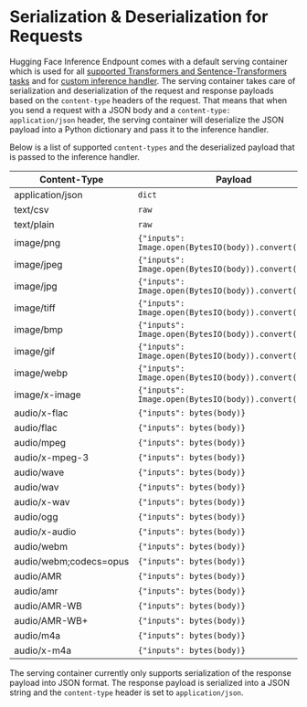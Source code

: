 # Serialization & Deserialization for Requests

Hugging Face Inference Endpount comes with a default serving container which is used for all [supported Transformers and Sentence-Transformers tasks](/docs/inference-endpoints/supported_tasks) and for [custom inference handler](/docs/inference-endpoints/guides/custom_handler).
The serving container takes care of serialization and deserialization of the request and response payloads based on the `content-type` headers of the request.
That means that when you send a request with a JSON body and a `content-type: application/json` header, the serving container will deserialize the JSON payload into a Python dictionary and pass it to the inference handler.

Below is a list of supported `content-types` and the deserialized payload that is passed to the inference handler.


| Content-Type           | Payload                        | 
| ---------------------- | ------------------------------ | 
| application/json       | `dict`                         |
| text/csv               | `raw`                          |
| text/plain             | `raw`                          |
| image/png              | `{"inputs":  Image.open(BytesIO(body)).convert("RGB")}` |
| image/jpeg             | `{"inputs":  Image.open(BytesIO(body)).convert("RGB")}` |
| image/jpg              | `{"inputs":  Image.open(BytesIO(body)).convert("RGB")}` |
| image/tiff             | `{"inputs":  Image.open(BytesIO(body)).convert("RGB")}` |
| image/bmp              | `{"inputs":  Image.open(BytesIO(body)).convert("RGB")}` |
| image/gif              | `{"inputs":  Image.open(BytesIO(body)).convert("RGB")}` |
| image/webp             | `{"inputs":  Image.open(BytesIO(body)).convert("RGB")}` |
| image/x-image          | `{"inputs":  Image.open(BytesIO(body)).convert("RGB")}` |
| audio/x-flac           | `{"inputs": bytes(body)}`                     |
| audio/flac             | `{"inputs": bytes(body)}`                     |
| audio/mpeg             | `{"inputs": bytes(body)}`                     |
| audio/x-mpeg-3         | `{"inputs": bytes(body)}`                     |
| audio/wave             | `{"inputs": bytes(body)}`                     |
| audio/wav              | `{"inputs": bytes(body)}`                     |
| audio/x-wav            | `{"inputs": bytes(body)}`                     |
| audio/ogg              | `{"inputs": bytes(body)}`                     |
| audio/x-audio          | `{"inputs": bytes(body)}`                     |
| audio/webm             | `{"inputs": bytes(body)}`                     |
| audio/webm;codecs=opus | `{"inputs": bytes(body)}`                     |
| audio/AMR              | `{"inputs": bytes(body)}`                     |
| audio/amr              | `{"inputs": bytes(body)}`                     |
| audio/AMR-WB           | `{"inputs": bytes(body)}`                     |
| audio/AMR-WB+          | `{"inputs": bytes(body)}`                     |
| audio/m4a              | `{"inputs": bytes(body)}`                     |
| audio/x-m4a            | `{"inputs": bytes(body)}`                     |


The serving container currently only supports serialization of the response payload into JSON format. The response payload is serialized into a JSON string and the `content-type` header is set to `application/json`.
